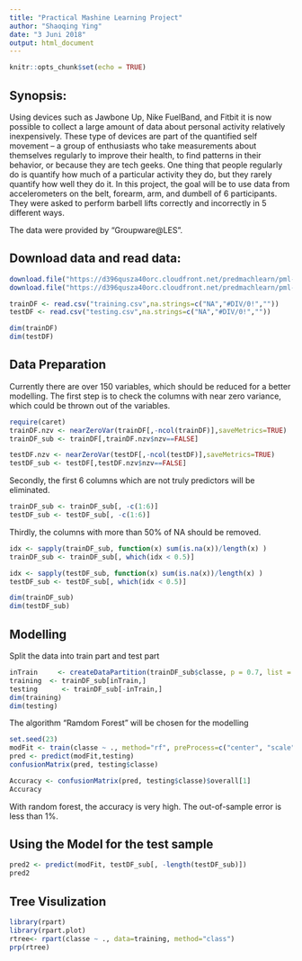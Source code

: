 ---
title: "Practical Mashine Learning Project"
author: "Shaoqing Ying"
date: "3 Juni 2018"
output: html_document
---

```{r setup, include=FALSE}
knitr::opts_chunk$set(echo = TRUE)
```

## Synopsis:

Using devices such as Jawbone Up, Nike FuelBand, and Fitbit it is now possible to collect a large amount of data about personal activity relatively inexpensively. These type of devices are part of the quantified self movement – a group of enthusiasts who take measurements about themselves regularly to improve their health, to find patterns in their behavior, or because they are tech geeks. One thing that people regularly do is quantify how much of a particular activity they do, but they rarely quantify how well they do it. In this project, the goal will be to use data from accelerometers on the belt, forearm, arm, and dumbell of 6 participants. They were asked to perform barbell lifts correctly and incorrectly in 5 different ways. 

The data were provided by "Groupware@LES". 

## Download data and read data:

```{r}
download.file("https://d396qusza40orc.cloudfront.net/predmachlearn/pml-training.csv", destfile = "training.csv")
download.file("https://d396qusza40orc.cloudfront.net/predmachlearn/pml-testing.csv", destfile = "testing.csv")

trainDF <- read.csv("training.csv",na.strings=c("NA","#DIV/0!",""))
testDF <- read.csv("testing.csv",na.strings=c("NA","#DIV/0!",""))

dim(trainDF)
dim(testDF)
```

## Data Preparation

Currently there are over 150 variables, which should be reduced for a better modelling. The first step is to check the columns with near zero variance, which could be thrown out of the variables.

```{r}
require(caret)
trainDF.nzv <- nearZeroVar(trainDF[,-ncol(trainDF)],saveMetrics=TRUE)
trainDF_sub <- trainDF[,trainDF.nzv$nzv==FALSE]

testDF.nzv <- nearZeroVar(testDF[,-ncol(testDF)],saveMetrics=TRUE)
testDF_sub <- testDF[,testDF.nzv$nzv==FALSE]
```

Secondly, the first 6 columns which are not truly predictors will be eliminated. 

```{r}
trainDF_sub <- trainDF_sub[, -c(1:6)]
testDF_sub <- testDF_sub[, -c(1:6)]
```

Thirdly, the columns with more than 50% of NA should be removed.

```{r}
idx <- sapply(trainDF_sub, function(x) sum(is.na(x))/length(x) )
trainDF_sub <- trainDF_sub[, which(idx < 0.5)]

idx <- sapply(testDF_sub, function(x) sum(is.na(x))/length(x) )
testDF_sub <- testDF_sub[, which(idx < 0.5)]

dim(trainDF_sub)
dim(testDF_sub)
```

## Modelling

Split the data into train part and test part

```{r}
inTrain     <- createDataPartition(trainDF_sub$classe, p = 0.7, list = FALSE)
training  <- trainDF_sub[inTrain,]
testing      <- trainDF_sub[-inTrain,]
dim(training)
dim(testing)
```

The algorithm "Ramdom Forest" will be chosen for the modelling

```{r}
set.seed(23)
modFit <- train(classe ~ ., method="rf", preProcess=c("center", "scale"), trControl=trainControl(method = "cv", number = 5), training)
pred <- predict(modFit,testing)
confusionMatrix(pred, testing$classe)

Accuracy <- confusionMatrix(pred, testing$classe)$overall[1]
Accuracy
```

With random forest, the accuracy is very high. The out-of-sample error is less than 1%.


## Using the Model for the test sample

```{r}
pred2 <- predict(modFit, testDF_sub[, -length(testDF_sub)])
pred2
```

## Tree Visulization

```{r}
library(rpart)
library(rpart.plot)
rtree<- rpart(classe ~ ., data=training, method="class")
prp(rtree)
```
